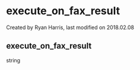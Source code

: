 
# execute_on_fax_result 

 Created by  Ryan Harris, last modified on 2018.02.08

## execute_on_fax_result

string


